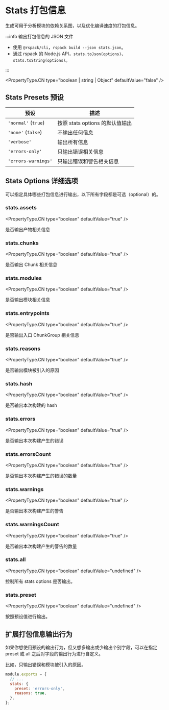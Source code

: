 
# Stats 打包信息

生成可用于分析模块的依赖关系图，以及优化编译速度的打包信息。

:::info 输出打包信息的 JSON 文件

- 使用 `@rspack/cli`，`rspack build --json stats.json`。
- 通过 rspack 的 Node.js API，`stats.toJson(options)`、`stats.toString(options)`。

:::

<PropertyType.CN type="boolean | string | Object" defaultValue="false" />

## Stats Presets 预设

| 预设                | 描述                            |
| ------------------- | ------------------------------- |
| `'normal'` (`true`) | 按照 stats options 的默认值输出 |
| `'none'` (`false`)  | 不输出任何信息                  |
| `'verbose'`         | 输出所有信息                    |
| `'errors-only'`     | 只输出错误相关信息              |
| `'errors-warnings'` | 只输出错误和警告相关信息        |

## Stats Options 详细选项

可以指定具体哪些打包信息进行输出，以下所有字段都是可选（optional）的。

### stats.assets

<PropertyType.CN type="boolean" defaultValue="true" />

是否输出产物相关信息

### stats.chunks

<PropertyType.CN type="boolean" defaultValue="true" />

是否输出 Chunk 相关信息

### stats.modules

<PropertyType.CN type="boolean" defaultValue="true" />

是否输出模块相关信息

### stats.entrypoints

<PropertyType.CN type="boolean" defaultValue="true" />

是否输出入口 ChunkGroup 相关信息

### stats.reasons

<PropertyType.CN type="boolean" defaultValue="true" />

是否输出模块被引入的原因

### stats.hash

<PropertyType.CN type="boolean" defaultValue="true" />

是否输出本次构建的 hash

### stats.errors

<PropertyType.CN type="boolean" defaultValue="true" />

是否输出本次构建产生的错误

### stats.errorsCount

<PropertyType.CN type="boolean" defaultValue="true" />

是否输出本次构建产生的错误的数量

### stats.warnings

<PropertyType.CN type="boolean" defaultValue="true" />

是否输出本次构建产生的警告

### stats.warningsCount

<PropertyType.CN type="boolean" defaultValue="true" />

是否输出本次构建产生的警告的数量

### stats.all

<PropertyType.CN type="boolean" defaultValue="undefined" />

控制所有 stats options 是否输出。

### stats.preset

<PropertyType.CN type="boolean" defaultValue="undefined" />

按照预设值进行输出。

## 扩展打包信息输出行为

如果你想使用预设的输出行为，但又想多输出或少输出个别字段，可以在指定 preset 或 all 之后对字段的输出行为进行自定义。

比如，只输出错误和模块被引入的原因。

```js title=rspack.config.js
module.exports = {
  // ...
  stats: {
    preset: 'errors-only',
    reasons: true,
  },
};
```

